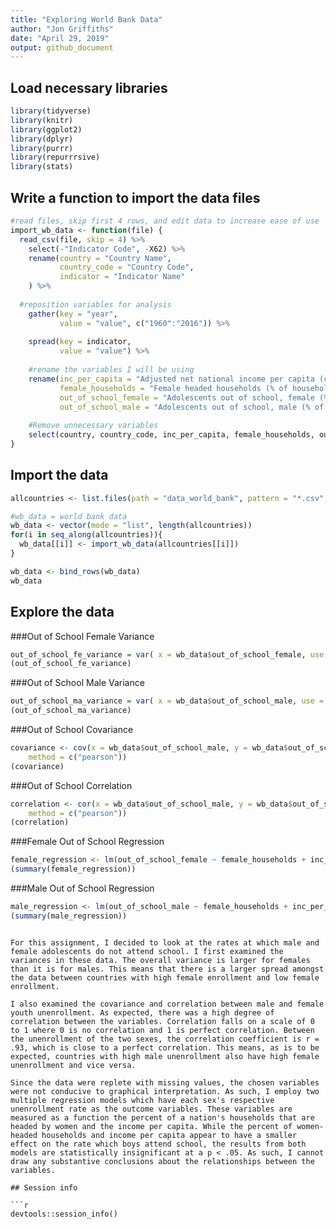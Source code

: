 ```yaml
---
title: "Exploring World Bank Data"
author: "Jon Griffiths"
date: "April 29, 2019"
output: github_document
---
```


## Load necessary libraries

```r
library(tidyverse)
library(knitr)
library(ggplot2)
library(dplyr)
library(purrr)
library(repurrrsive)
library(stats)
```

## Write a function to import the data files

```r

#read files, skip first 4 rows, and edit data to increase ease of use
import_wb_data <- function(file) { 
  read_csv(file, skip = 4) %>% 
    select(-"Indicator Code", -X62) %>%
    rename(country = "Country Name",
           country_code = "Country Code",
           indicator = "Indicator Name"
    ) %>%
    
  #reposition variables for analysis  
    gather(key = "year", 
           value = "value", c("1960":"2016")) %>% 
    
    spread(key = indicator, 
           value = "value") %>%
    
    #rename the variables I will be using
    rename(inc_per_capita = "Adjusted net national income per capita (current US$)",
           female_households = "Female headed households (% of households with a female head)",
           out_of_school_female = "Adolescents out of school, female (% of female lower secondary school age)",
           out_of_school_male = "Adolescents out of school, male (% of male lower secondary school age)") %>%
    
    #Remove unnecessary variables
    select(country, country_code, inc_per_capita, female_households, out_of_school_female, out_of_school_male)
}
```

## Import the data

```r
allcountries <- list.files(path = "data_world_bank", pattern = "*.csv", full.names = TRUE)

#wb_data = world bank data
wb_data <- vector(mode = "list", length(allcountries))
for(i in seq_along(allcountries)){
  wb_data[[i]] <- import_wb_data(allcountries[[i]])
}

wb_data <- bind_rows(wb_data)
wb_data
```

## Explore the data
###Out of School Female Variance
```r
out_of_school_fe_variance = var( x = wb_data$out_of_school_female, use = "complete.obs")
(out_of_school_fe_variance)
```

###Out of School Male Variance
```r
out_of_school_ma_variance = var( x = wb_data$out_of_school_male, use = "complete.obs")
(out_of_school_ma_variance)

```



###Out of School Covariance
```r
covariance <- cov(x = wb_data$out_of_school_male, y = wb_data$out_of_school_female, use = "complete.obs",
    method = c("pearson"))
(covariance)
```



###Out of School Correlation
```r
correlation <- cor(x = wb_data$out_of_school_male, y = wb_data$out_of_school_female, use = "complete.obs",
    method = c("pearson"))
(correlation)
```



###Female Out of School Regression
```r
female_regression <- lm(out_of_school_female ~ female_households + inc_per_capita, data = wb_data)
(summary(female_regression))

```



###Male Out of School Regression
```r
male_regression <- lm(out_of_school_male ~ female_households + inc_per_capita, data = wb_data)
(summary(male_regression))
```


```

For this assignment, I decided to look at the rates at which male and female adolescents do not attend school. I first examined the variances in these data. The overall variance is larger for females than it is for males. This means that there is a larger spread amongst the data between countries with high female enrollment and low female enrollment. 

I also examined the covariance and correlation between male and female youth unenrollment. As expected, there was a high degree of correlation between the variables. Correlation falls on a scale of 0 to 1 where 0 is no correlation and 1 is perfect correlation. Between the unenrollment of the two sexes, the correlation coefficient is r = .93, which is close to a perfect correlation. This means, as is to be expected, countries with high male unenrollment also have high female unenrollment and vice versa. 

Since the data were replete with missing values, the chosen variables were not conducive to graphical interpretation. As such, I employ two multiple regression models which have each sex's respective unenrollment rate as the outcome variables. These variables are measured as a function the percent of a nation's households that are headed by women and the income per capita. While the percent of women-headed households and income per capita appear to have a smaller effect on the rate which boys attend school, the results from both models are statistically insignificant at a p < .05. As such, I cannot draw any substantive conclusions about the relationships between the variables.

## Session info

```r
devtools::session_info()
```


